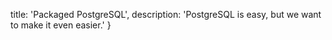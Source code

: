   title: 'Packaged PostgreSQL',
  description: 'PostgreSQL is easy, but we want to make it even easier.'
}
